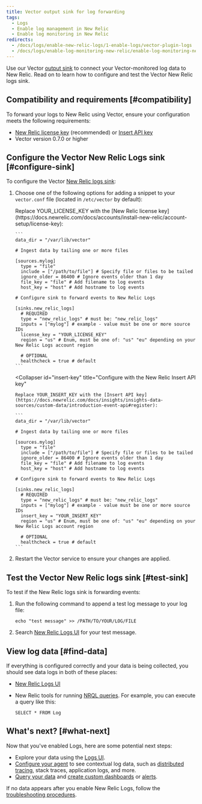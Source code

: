 ```yaml
---
title: Vector output sink for log forwarding
tags:
  - Logs
  - Enable log management in New Relic
  - Enable log monitoring in New Relic
redirects:
  - /docs/logs/enable-new-relic-logs/1-enable-logs/vector-plugin-logs
  - /docs/logs/enable-log-monitoring-new-relic/enable-log-monitoring-new-relic/vector-plugin-log-forwarding
---
```


Use our Vector [output sink](https://vector.dev/docs/reference/sinks/new_relic_logs/) to connect your Vector-monitored log data to New Relic. Read on to learn how to configure and test the Vector New Relic logs sink.

## Compatibility and requirements [#compatibility]

To forward your logs to New Relic using Vector, ensure your configuration meets the following requirements:

* [New Relic license key](https://docs.newrelic.com/docs/accounts/install-new-relic/account-setup/license-key) (recommended) or [Insert API key](https://docs.newrelic.com/docs/insights/insights-data-sources/custom-data/introduction-event-api#register)
* Vector version 0.7.0 or higher

## Configure the Vector New Relic Logs sink [#configure-sink]

To configure the Vector [New Relic logs sink](https://vector.dev/docs/reference/sinks/new_relic_logs/):

1. Choose one of the following options for adding a snippet to your `vector.conf` file (located in `/etc/vector` by default):

   <CollapserGroup>
     <Collapser
       id="nr-license"
       title="Configure with the New Relic license key (recommended)"
     >
       Replace YOUR_LICENSE_KEY with the [New Relic license key](https://docs.newrelic.com/docs/accounts/install-new-relic/account-setup/license-key):

       ```
       data_dir = "/var/lib/vector"

       # Ingest data by tailing one or more files

       [sources.mylog]
         type = "file"
         include = ["/path/to/file"] # Specify file or files to be tailed
         ignore_older = 86400 # Ignore events older than 1 day
         file_key = "file" # Add filename to log events
         host_key = "host" # Add hostname to log events

       # Configure sink to forward events to New Relic Logs

       [sinks.new_relic_logs]
         # REQUIRED
         type = "new_relic_logs" # must be: "new_relic_logs"
         inputs = ["mylog"] # example - value must be one or more source IDs
         license_key = "YOUR_LICENSE_KEY"
         region = "us" # Enum, must be one of: "us" "eu" depending on your New Relic Logs account region

         # OPTIONAL
         healthcheck = true # default
       ```
     </Collapser>

     <Collapser
       id="insert-key"
       title="Configure with the New Relic Insert API key"
     >
       Replace YOUR_INSERT_KEY with the [Insert API key](https://docs.newrelic.com/docs/insights/insights-data-sources/custom-data/introduction-event-api#register):

       ```
       data_dir = "/var/lib/vector"

       # Ingest data by tailing one or more files

       [sources.mylog]
         type = "file"
         include = ["/path/to/file"] # Specify file or files to be tailed
         ignore_older = 86400 # Ignore events older than 1 day
         file_key = "file" # Add filename to log events
         host_key = "host" # Add hostname to log events

       # Configure sink to forward events to New Relic Logs

       [sinks.new_relic_logs]
         # REQUIRED
         type = "new_relic_logs" # must be: "new_relic_logs"
         inputs = ["mylog"] # example - value must be one or more source IDs
         insert_key = "YOUR_INSERT_KEY" 
         region = "us" # Enum, must be one of: "us" "eu" depending on your New Relic Logs account region

         # OPTIONAL
         healthcheck = true # default
       ```
     </Collapser>
   </CollapserGroup>
2. Restart the Vector service to ensure your changes are applied.

## Test the Vector New Relic logs sink [#test-sink]

To test if the New Relic logs sink is forwarding events:

1. Run the following command to append a test log message to your log file:

   ```
   echo "test message" >> /PATH/TO/YOUR/LOG/FILE
   ```
2. Search [New Relic Logs UI](https://one.newrelic.com/launcher/logger.log-launcher) for your test message.

## View log data [#find-data]

If everything is configured correctly and your data is being collected, you should see data logs in both of these places:

* [New Relic Logs UI](https://one.newrelic.com/launcher/logger.log-launcher)
* New Relic tools for running [NRQL queries](/docs/chart-builder/use-chart-builder/choose-data/use-advanced-nrql-mode-specify-data). For example, you can execute a query like this:

  ```
  SELECT * FROM Log
  ```

## What's next? [#what-next]

Now that you've enabled Logs, here are some potential next steps:

* Explore your data using the [Logs UI](/docs/explore-your-data-new-relic-logs-ui).
* [Configure your agent](/docs/logs/new-relic-logs/enable-logs-context/enable-logs-context-apm-agents) to see contextual log data, such as [distributed tracing](/docs/understand-dependencies/distributed-tracing/get-started/introduction-distributed-tracing), stack traces, application logs, and more.
* [Query your data](/docs/using-new-relic/data/understand-data/query-new-relic-data) and [create custom dashboards](/docs/dashboards/new-relic-one-dashboards/get-started/introduction-new-relic-one-dashboards) or [alerts](/docs/alerts/new-relic-alerts/configuring-alert-policies/create-edit-or-find-alert-policy).

If no data appears after you enable New Relic Logs, follow the [troubleshooting procedures](/docs/logs/new-relic-logs/troubleshooting/no-data-appears-logs).
